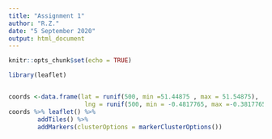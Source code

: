 ---
title: "Assignment 1"
author: "R.Z."
date: "5 September 2020"
output: html_document
---

```{r setup, include=FALSE}
knitr::opts_chunk$set(echo = TRUE)
```

```{r, warning=FALSE}
library(leaflet)


coords <-data.frame(lat = runif(500, min =51.44875 , max = 51.54875), 
                     lng = runif(500, min = -0.4817765, max =-0.3817765))
coords %>% leaflet() %>%  
        addTiles() %>%
        addMarkers(clusterOptions = markerClusterOptions())


```
